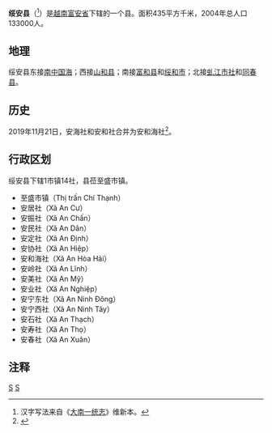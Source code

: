 {{主条目消歧义|關於[[中国|中国]]古代同名政区，请见：'''[[绥安县_(消歧义)|绥安县 (消歧义)]]'''。}}
{{Infobox Settlement
|name                   = 绥安县
|settlement_type        = 县
|official_name          = 
|other_name             = 
|native_name            = {{lang|vi|Huyện Tuy An}}
|nickname               = 
|motto                  = 
|image_skyline          = Day1 213.jpg
|imagesize              = 
|image_caption          = 
|image_flag             = 
|flag_size              = 
|image_seal             = 
|seal_size              = 
|image_shield           = 
|shield_size            = 
|image_blank_emblem     = 
|blank_emblem_size      = 
|image_map              = {{Infobox mapframe|frame-width=250|zoom=10}}
|mapsize                = 
|map_caption            = 
|image_map1             = LocationVietnamPhuYenTuyAn.png
|mapsize1               = 
|map_caption1           = 绥安县在富安省的位置
|pushpin_map            = Vietnam
|pushpin_label_position = bottom
|pushpin_map_caption    = 绥安县在越南的位置
|pushpin_map1           = 
|pushpin_label_position1= 
|pushpin_map_caption1   = 
|subdivision_type       = 国家
|subdivision_name       = {{flag|Vietnam}}
|subdivision_type1      = [[越南行政区划|省]]
|subdivision_name1      = [[富安省|富安省]]
|subdivision_type2      = 行政区划
|subdivision_name2      = 1市镇14社
|subdivision_type3      = 
|subdivision_name3      = 
|seat_type              = 县莅
|seat                   = {{link-vi|至盛市镇|Chí Thạnh}}
|government_type        = 
|leader_title           = 
|leader_name            = 
|leader_title1          = 
|leader_name1           = 
|established_title      = 
|established_date       = 
|area_magnitude         = 
|unit_pref              = 
|area_footnotes         = 
|area_total_km2         = 435
|area_land_km2          = 
|area_water_km2         = 
|area_water_percent     = 
|area_urban_km2         = 
|area_metro_km2         = 
|population_as_of       = 2004年
|population_footnotes   = 
|population_note        = 
|population_total       = 133000
|population_density_km2 = auto
|population_metro             = 
|population_density_metro_km2 = 
|population_urban             = 
|population_density_urban_km2 = 
|timezone               = [[越南标准时间|越南标准时间]]
|utc_offset             = +7
|elevation_footnotes    = 
|elevation_m            = 
|coor_type              = 
|coordinates            = 
|postal_code_type       = 
|postal_code            = 
|area_code              = 
|website                = [https://tuyan.phuyen.gov.vn 绥安县电子信息门户网站]
|footnotes              = 
}}
'''绥安县'''（{{vie|v='''Huyện Tuy An'''|hn=縣綏安}}<ref>汉字写法来自《[[大南一统志|大南一统志]]》维新本。</ref>）是[[越南|越南]][[富安省|富安省]]下辖的一个县。面积435平方千米，2004年总人口133000人。

==地理==
绥安县东接[[南中国海|南中国海]]；西接[[山和县|山和县]]；南接[[富和县|富和县]]和[[绥和市|绥和市]]；北接[[虬江市社|虬江市社]]和[[同春县_(越南)|同春县]]。

==历史==
2019年11月21日，安海社和安和社合并为安和海社<ref>{{Cite web |url=https://thuvienphapluat.vn/van-ban/Bo-may-hanh-chinh/Nghi-quyet-817-NQ-UBTVQH14-2019-sap-xep-don-vi-hanh-chinh-cap-xa-thuoc-tinh-Phu-Yen-430537.aspx |title=Nghị quyết 817/NQ-UBTVQH14 năm 2019 về sắp xếp đơn vị hành chính cấp xã thuộc tỉnh Phú Yên do Ủy ban Thường vụ Quốc hội ban hành |accessdate=2019-12-21 |archive-date=2019-12-21 |archive-url=https://web.archive.org/web/20191221190022/https://thuvienphapluat.vn/van-ban/Bo-may-hanh-chinh/Nghi-quyet-817-NQ-UBTVQH14-2019-sap-xep-don-vi-hanh-chinh-cap-xa-thuoc-tinh-Phu-Yen-430537.aspx |dead-url=no }}</ref>。

==行政区划==
绥安县下辖1市镇14社，县莅至盛市镇。
*至盛市镇（Thị trấn Chí Thạnh）
*安居社（Xã An Cư）
*安振社（Xã An Chấn）
*安民社（Xã An Dân）
*安定社（Xã An Định）
*安协社（Xã An Hiệp）
*安和海社（Xã An Hòa Hải）
*安岭社（Xã An Lĩnh）
*安美社（Xã An Mỹ）
*安业社（Xã An Nghiệp）
*安宁东社（Xã An Ninh Đông）
*安宁西社（Xã An Ninh Tây）
*安石社（Xã An Thạch）
*安寿社（Xã An Thọ）
*安春社（Xã An Xuân）

==注释==
{{reflist}}
{{富安省行政区划}}
{{越南南中部之县市镇区域划分}}

[[Category:富安省|S]]
[[Category:越南县份|S]]